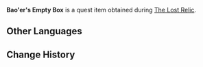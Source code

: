 {{Item Infobox
|id           = 100493
|type         = Quest Items
|image        = Item Parcel.png
|description  = A light and empty box. It doesn't seem as though this fragile container has much protective ability...
|source1      = Given during [[The Lost Relic]]
}}
'''Bao'er's Empty Box''' is a quest item obtained during [[The Lost Relic]].

==Other Languages==
{{Other Languages
|default_hidden = 1
|en      = Bao'er's Empty Box
|zhs     = 宝儿的空盒子
|zhs_rm  = Bǎo'er de Kōng Hézi
|zht     = 寶兒的空盒子
|zht_rm  = Bǎo'er de Kōng Hézi
|ja      = 宝児の空き箱
|ja_rm   = Houji no Akibako{{Assumed}}
|ko      = 보아의 빈 상자
|ko_rm   = 
|es      = Caja vacía de Bao'er
|fr      = Boîte vide de Bao'er
|ru      = Пустая шкатулка Бао Эр
|th      = กล่องเปล่าของ Bao'er
|th_rm   = Khlong Plato khong Bao'er
|vi      = Chiếc hộp trống của Bao'er
|de      = Bao’ers leere Schachtel
|id      = Kotak Kosong Bao'er
|pt      = Caixa Vazia de Bao'er
}}

==Change History==
{{Change History|1.0}}